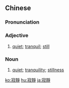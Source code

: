 {{also|寂静}}
==Chinese==
{{zh-forms|s=寂静}}

===Pronunciation===
{{zh-pron
|m=jìjìng
|c=zik6 zing6
|cat=a,n
}}

===Adjective===
{{zh-adj}}

# [[quiet]]; [[tranquil]]; [[still]]

===Noun===
{{zh-noun}}

# [[quiet]]; [[tranquility]]; [[stillness]]

[[ko:寂靜]]
[[hu:寂靜]]
[[ja:寂靜]]